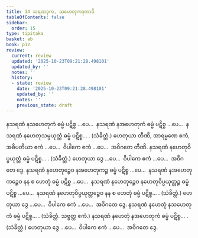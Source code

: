 ```yaml
---
title: 14 သရဏဒုက, သဟေတုကဒုကာဒိ
tableOfContents: false
sidebar:
  order: 15
type: tipitaka
basket: ab
book: p12
review:
  current: review
  updated: '2025-10-23T09:21:28.498101'
  updated_by: ''
  notes: ''
  history:
  - state: review
    date: '2025-10-23T09:21:28.498101'
    updated_by: ''
    notes: ''
    previous_state: draft
---
```



<ReviewStatus review={frontmatter.review} showDetails={true} />

<HypothesisAnnotation frontmatter={frontmatter} />

<DynamicBreadcrumb />

<Division number="44" book="p12" e="ch" v="40" p="169">

<Paragraph number="144" book="p12">
နသရဏံ နသဟေတုကံ ဓမ္မံ ပဋိစ္စ …ပေ…  နသရဏံ နအဟေတုကံ ဓမ္မံ ပဋိစ္စ …ပေ…  နသရဏံ နဟေတုသမ္ပယုတ္တံ ဓမ္မံ ပဋိစ္စ… . (သံခိတ္တံ.) ဟေတုယာ တီဏိ, အာရမ္မဏေ ဧကံ, အဓိပတိယာ ဧကံ …ပေ…  ဝိပါကေ ဧကံ …ပေ…  အဝိဂတေ တီဏိ.
</Paragraph>

<Paragraph number="145" book="p12">
နသရဏံ နဟေတုဝိပ္ပယုတ္တံ ဓမ္မံ ပဋိစ္စ… . (သံခိတ္တံ.) ဟေတုယာ ဒွေ …ပေ…  ဝိပါကေ ဧကံ …ပေ…  အဝိဂတေ ဒွေ.
</Paragraph>

</Division>
<Division number="45" book="p12" e="ch" v="40" p="169">

<Paragraph number="146" book="p12">
နသရဏံ နဟေတုဉ္စေဝ နအဟေတုကဉ္စ ဓမ္မံ ပဋိစ္စ …ပေ…  နသရဏံ နအဟေတုကဉ္စေဝ နန စ ဟေတုံ ဓမ္မံ ပဋိစ္စ …ပေ…  နသရဏံ နဟေတုဉ္စေဝ နဟေတုဝိပ္ပယုတ္တဉ္စ ဓမ္မံ ပဋိစ္စ …ပေ…  နသရဏံ နဟေတုဝိပ္ပယုတ္တဉ္စေဝ နန စ ဟေတုံ ဓမ္မံ ပဋိစ္စ… . (သံခိတ္တံ.) ဟေတုယာ ဒွေ …ပေ…  ဝိပါကေ ဧကံ …ပေ…  အဝိဂတေ ဒွေ.
</Paragraph>

<Paragraph number="147" book="p12">
နသရဏံ နဟေတုံ နသဟေတုကံ ဓမ္မံ ပဋိစ္စ… . (သံခိတ္တံ. သဗ္ဗတ္ထ ဧကံ.)
</Paragraph>

<Paragraph number="148" book="p12">
နသရဏံ နဟေတုံ နအဟေတုကံ ဓမ္မံ ပဋိစ္စ… . (သံခိတ္တံ.) ဟေတုယာ ဒွေ …ပေ…  ဝိပါကေ ဧကံ …ပေ…  အဝိဂတေ ဒွေ.
</Paragraph>
</Division>